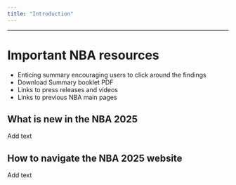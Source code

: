```yaml
---
title: "Introduction"
---
```


---------------------------------

# Important NBA resources

-   Enticing summary encouraging users to click around the findings
-   Download Summary booklet PDF
-   Links to press releases and videos
-   Links to previous NBA main pages

## What is new in the NBA 2025

Add text

## How to navigate the NBA 2025 website

Add text